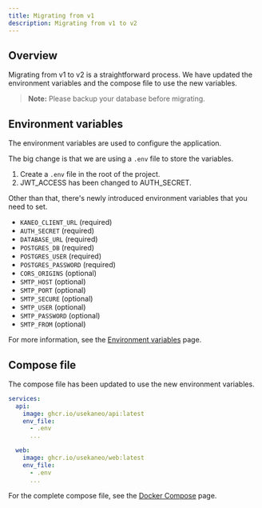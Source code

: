 ```yaml
---
title: Migrating from v1
description: Migrating from v1 to v2
---
```


## Overview

Migrating from v1 to v2 is a straightforward process. We have updated the environment variables and the compose file to use the new variables.

> **Note:** Please backup your database before migrating.

## Environment variables

The environment variables are used to configure the application. 

The big change is that we are using a `.env` file to store the variables.

1. Create a `.env` file in the root of the project.
2. JWT_ACCESS has been changed to AUTH_SECRET.

Other than that, there's newly introduced environment variables that you need to set.


- `KANEO_CLIENT_URL` (required)
- `AUTH_SECRET` (required)
- `DATABASE_URL` (required)
- `POSTGRES_DB` (required)
- `POSTGRES_USER` (required)
- `POSTGRES_PASSWORD` (required)
- `CORS_ORIGINS` (optional)
- `SMTP_HOST` (optional)
- `SMTP_PORT` (optional)
- `SMTP_SECURE` (optional)
- `SMTP_USER` (optional)
- `SMTP_PASSWORD` (optional)
- `SMTP_FROM` (optional)

For more information, see the [Environment variables](/docs/installation/environment-variables) page.

## Compose file

The compose file has been updated to use the new environment variables.

```yml
services:
  api:
    image: ghcr.io/usekaneo/api:latest
    env_file:
      - .env
      ...

  web:
    image: ghcr.io/usekaneo/web:latest
    env_file:
      - .env
      ...
```

For the complete compose file, see the [Docker Compose](/docs/installation/docker-compose) page.